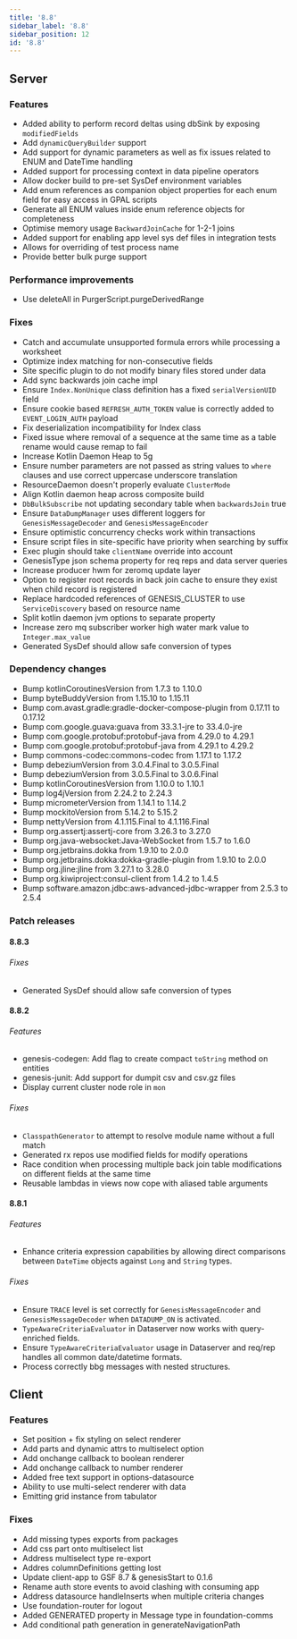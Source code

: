 ```yaml
---
title: '8.8'
sidebar_label: '8.8'
sidebar_position: 12
id: '8.8'
---
```


## Server

### Features
* Added ability to perform record deltas using dbSink by exposing `modifiedFields` 
* Add `dynamicQueryBuilder` support 
* Add support for dynamic parameters as well as fix issues related to ENUM and DateTime handling 
* Added support for processing context in data pipeline operators 
* Allow docker build to pre-set SysDef environment variables 
* Add enum references as companion object properties for each enum field for easy access in GPAL scripts 
* Generate all ENUM values inside enum reference objects for completeness 
* Optimise memory usage `BackwardJoinCache` for 1-2-1 joins 
* Added support for enabling app level sys def files in integration tests 
* Allows for overriding of test process name 
* Provide better bulk purge support 

### Performance improvements
* Use deleteAll in PurgerScript.purgeDerivedRange 

### Fixes
* Catch and accumulate unsupported formula errors while processing a worksheet 
* Optimize index matching for non-consecutive fields 
* Site specific plugin to do not modify binary files stored under data 
* Add sync backwards join cache impl 
* Ensure `Index.NonUnique` class definition has a fixed `serialVersionUID` field 
* Ensure cookie based `REFRESH_AUTH_TOKEN` value is correctly added to `EVENT_LOGIN_AUTH` payload 
* Fix deserialization incompatibility for Index class 
* Fixed issue where removal of a sequence at the same time as a table rename would cause remap to fail 
* Increase Kotlin Daemon Heap to 5g 
* Ensure number parameters are not passed as string values to `where` clauses and use correct uppercase underscore translation 
* ResourceDaemon doesn't properly evaluate `ClusterMode` 
* Align Kotlin daemon heap across composite build 
* `DbBulkSubscribe` not updating secondary table when `backwardsJoin` true 
* Ensure `DataDumpManager` uses different loggers for `GenesisMessageDecoder` and `GenesisMessageEncoder` 
* Ensure optimistic concurrency checks work within transactions 
* Ensure script files in site-specific have priority when searching by suffix 
* Exec plugin should take `clientName` override into account 
* GenesisType json schema property for req reps and data server queries 
* Increase producer hwm for zeromq update layer 
* Option to register root records in back join cache to ensure they exist when child record is registered 
* Replace hardcoded references of GENESIS_CLUSTER to use `ServiceDiscovery` based on resource name 
* Split kotlin daemon jvm options to separate property 
* Increase zero mq subscriber worker high water mark value to `Integer.max_value`
* Generated SysDef should allow safe conversion of types

### Dependency changes

* Bump kotlinCoroutinesVersion from 1.7.3 to 1.10.0
* Bump byteBuddyVersion from 1.15.10 to 1.15.11
* Bump com.avast.gradle:gradle-docker-compose-plugin from 0.17.11 to 0.17.12
* Bump com.google.guava:guava from 33.3.1-jre to 33.4.0-jre
* Bump com.google.protobuf:protobuf-java from 4.29.0 to 4.29.1
* Bump com.google.protobuf:protobuf-java from 4.29.1 to 4.29.2
* Bump commons-codec:commons-codec from 1.17.1 to 1.17.2
* Bump debeziumVersion from 3.0.4.Final to 3.0.5.Final
* Bump debeziumVersion from 3.0.5.Final to 3.0.6.Final
* Bump kotlinCoroutinesVersion from 1.10.0 to 1.10.1
* Bump log4jVersion from 2.24.2 to 2.24.3
* Bump micrometerVersion from 1.14.1 to 1.14.2
* Bump mockitoVersion from 5.14.2 to 5.15.2
* Bump nettyVersion from 4.1.115.Final to 4.1.116.Final
* Bump org.assertj:assertj-core from 3.26.3 to 3.27.0
* Bump org.java-websocket:Java-WebSocket from 1.5.7 to 1.6.0
* Bump org.jetbrains.dokka from 1.9.10 to 2.0.0
* Bump org.jetbrains.dokka:dokka-gradle-plugin from 1.9.10 to 2.0.0
* Bump org.jline:jline from 3.27.1 to 3.28.0
* Bump org.kiwiproject:consul-client from 1.4.2 to 1.4.5
* Bump software.amazon.jdbc:aws-advanced-jdbc-wrapper from 2.5.3 to 2.5.4

### Patch releases

#### 8.8.3

###### Fixes
- Generated SysDef should allow safe conversion of types

#### 8.8.2

###### Features

- genesis-codegen: Add flag to create compact `toString` method on entities 
- genesis-junit: Add support for dumpit csv and csv.gz files
- Display current cluster node role in `mon` 

###### Fixes

- `ClasspathGenerator` to attempt to resolve module name without a full match 
- Generated rx repos use modified fields for modify operations 
- Race condition when processing multiple back join table modifications on different fields at the same time
- Reusable lambdas in views now cope with aliased table arguments

#### 8.8.1

###### Features
- Enhance criteria expression capabilities by allowing direct comparisons between `DateTime` objects against `Long` and `String` types.

###### Fixes
- Ensure `TRACE` level is set correctly for `GenesisMessageEncoder` and `GenesisMessageDecoder` when `DATADUMP_ON` is activated.
- `TypeAwareCriteriaEvaluator` in Dataserver now works with query-enriched fields.
- Ensure `TypeAwareCriteriaEvaluator` usage in Dataserver and req/rep handles all common date/datetime formats.
- Process correctly bbg messages with nested structures.

## Client

### Features

- Set position + fix styling on select renderer 
- Add parts and dynamic attrs to multiselect option 
- Add onchange callback to boolean renderer 
- Add onchange callback to number renderer 
- Added free text support in options-datasource 
- Ability to use multi-select renderer with data 
- Emitting grid instance from tabulator

### Fixes

- Add missing types exports from packages 
- Add css part onto multiselect list 
- Address multiselect type re-export
- Addres columnDefinitions getting lost
- Update client-app to GSF 8.7 & genesisStart to 0.1.6
- Rename auth store events to avoid clashing with consuming app 
- Address datasource handleInserts when multiple criteria changes
- Use foundation-router for logout
- Added GENERATED property in Message type in foundation-comms
- Add conditional path generation in generateNavigationPath
